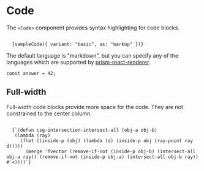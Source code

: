 

# Code

The `<Code>` component provides syntax highlighting for code blocks.

<Code language="tsx">
  {sampleCode({ variant: "basic", as: "markup" })}
</Code>

The default language is "markdown", but you can specify any of the languages
which are supported by [prism-react-renderer](https://github.com/FormidableLabs/prism-react-renderer).

<Code language="javascript">const answer = 42;</Code>

## Full-width

Full-width code blocks provide more space for the code. They are not constrained to the center column.

<Code language="javascript" fullWidth>
  {`(defun csg-intersection-intersect-all (obj-a obj-b)
   (lambda (ray)
     (flet ((inside-p (obj) (lambda (d) (inside-p obj (ray-point ray d)))))
       (merge 'fvector (remove-if-not (inside-p obj-b) (intersect-all obj-a ray)) (remove-if-not (inside-p obj-a) (intersect-all obj-b ray)) #'<))))`}
</Code>

